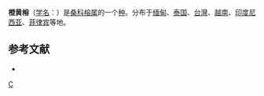 {{Speciesbox
| genus = Ficus
| species = aurantiaca
| authority = Griff.
| synonyms = 
* ''Ficus lanyuensis''
* ''Ficus kallicarpa''
* ''Ficus megacarpa''
* ''Ficus terasoensis''
* ''Ficus aurantiaca var. parvifolia'' <small>Corner</small>
* ''Ficus aurantiacea var. parvifolia''
}}  

'''橙黄榕'''（[[学名|学名]]：{{lang|la|''Ficus aurantiaca''}}）是[[桑科|桑科]][[榕属|榕属]]的一个[[种|种]]。分布于[[缅甸|缅甸]]、[[泰国|泰国]]、[[台灣|台灣]]、[[越南|越南]]、[[印度尼西亚|印度尼西亚]]、[[菲律宾|菲律宾]]等地。

== 参考文献 ==
<div class="references-small">
* {{cite web| url =http://www.bioinfo.cn/db05/KmzwSpecies.php?action=view&id=13631| title =橙黄榕| work =《中国高等植物数据库全库》| publisher =中国科学院微生物研究所| author =昆明植物研究所| accessdate =2009-02-24| deadurl =yes| archiveurl =https://web.archive.org/web/20160305081216/http://www.bioinfo.cn/db05/KmzwSpecies.php?action=view&id=13631| archivedate =2016-03-05}}
</div>
{{Taxonbar|from=Q11122040}}

[[Category:榕属|C]]


{{植物小作品}}
